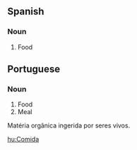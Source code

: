 ==Spanish==
===Noun===
#Food

==Portuguese==
===Noun===
#Food
#Meal

Matéria orgânica ingerida por seres vivos.

[[hu:Comida]]